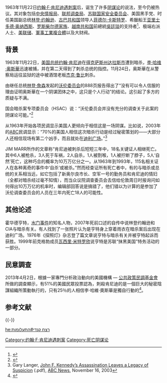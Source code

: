 {{Expand |time=2009-08-27T10:06:42+00:00 }}
{{not|罗伯特·肯尼迪遇刺案阴谋论}}
1963年11月22日[[约翰·F·肯尼迪遇刺案|约翰·F·肯尼迪遇刺案]]后，诞生了许多[[阴谋论|阴谋论]]的说法，至今仍被热议。其对象包括[[中央情报局|中央情报局]]、[[联邦调查局|联邦调查局]]、[[苏联|苏联]][[國家安全委員會_(蘇聯)|国家安全委员会]]、美国黑手党、时任美国副总统[[林登·约翰逊|林登·约翰逊]]、[[古巴共和国|古巴共和国]]领导人[[菲德尔·卡斯特罗|菲德尔·卡斯特罗]]、希臘船王[[亚里士多德·奥纳西斯|亚里士多德·奥纳西斯]]、[[罗斯柴尔德家族|罗斯柴尔德家族]]、[[越南共和国|越南共和国]]前總統[[吳廷琰|吳廷琰]]的支持者<ref>{{cite web|title=谁刺杀了肯尼迪？ 《死亡的三角地带》为你解密|url=http://news.sina.com.cn/w/2003-11-19/10112164709.shtml|accessdate=2014-08-30|author=|date=2003-11-19|work=南方网}}</ref>、极端右派人士、[[联邦储备系统|美联储]]、[[軍事工業複合體|軍事工業複合體]]以及大财阀。

== 背景 ==
1963年11月22日，[[美国总统|美国总统]][[约翰·肯尼迪|约翰·肯尼迪]]在[[得克萨斯州|得克萨斯州]][[达拉斯市|达拉斯市]]遭到暗杀，[[李·哈维·奥斯華|李·哈维·奥斯華]]迅速被捕，并在第二天得到了刺杀总统的指控。11月24日，奥斯華在从警察局运往监狱的途中被酒馆老板[[杰克·鲁比|杰克·鲁比]]刺杀。

由继任总统[[林登·詹森|林登·詹森]]发起的[[沃伦报告|沃伦委员会]]的888页报告得出了“没有可以令人信服的理由证明奥斯華在一个阴谋团体之中，这只是个人行动”的结论。这引起了多方的质疑与不满。

国会暗杀案专项委员会（HSAC）说：“沃伦委员会并没有充分的调查关于此案的阴谋论可能。”<ref>{{Cite web|title=Assassination Archive and Research Center|url=http://www.aarclibrary.org/publib/jfk/hsca/report/html/HSCA_Report_0005a.htm|accessdate=2019-07-17|work=ASSASSINATION ARCHIVES}}</ref>

从1963年开始各项民调显示美国人更倾向于相信这是一场阴谋。比如说，2003年的[[ABC|ABC]]民调显示：“70%的美国人相信这次暗杀行动是经过秘密策划的——大部分人还相信现场有第二个凶手，而且就处在[[迪利广场|迪利广场]]。”<ref>Gary Langer, [http://abcnews.go.com/images/pdf/937a1JFKAssassination.pdf John F. Kennedy’s Assassination Leaves a Legacy of Suspicion] {{Wayback|url=http://abcnews.go.com/images/pdf/937a1JFKAssassination.pdf |date=20110126060733 }} (.pdf), [[ABC新聞|ABC News]], November 16, 2003</ref>

JIM MARR所作的文章称“肯尼迪被刺杀后短短三年中，18名关键证人相继死亡。其中6人被枪杀，3人死于车祸，2人自杀，1人被割喉，1人被拧断了脖子，5人‘自然’死亡，这种巧合的概率为10万万亿分之一。从1963年到1993年，115名相关证人在各种离奇的事件中‘自杀’或被杀。”然而经查证所有死亡者中，有的与暗杀或总统的关系相当远，如它包括了新奥尔良市长、空军一号的勤务员和肯尼迪的情妇（全都对暗杀经过毫不知情），而当众议院调查委员会去信给伦敦周日时报询问如何得出10万万亿的机率时，编辑部回答说是搞错了，他们错以为计算的是参加了沃伦调查委员会的人员在三年内死亡18人的可能性。

==其他论述==
霍华德亨特，[[水门事件|水门事件]]的知名人物，2007年死前口述的自传中说林登约翰逊和CIA与暗杀有关。有人找到了一张照片认为是亨特身上穿着雨衣在暗杀案后出现在迪利广场。1976年《探照灯》杂志登了篇文章说亨特与暗杀有关并被亨特起诉而获胜。1999年前克格勃成员[[瓦西里·米特罗欣|瓦西里·米特罗欣]]说亨特是苏联“抹黑美国”特务活动的一部分。

==民意調查==
2013年4月2日，根據一家專門分析政治動向的美國機構 — [[公共政策民調基金會|公共政策民調基金會]]所做的調查顯示，有51%的美國民眾投票認為，刺殺肯尼迪的是一個巨大的秘密陰謀組織所策動執行的，只有25％的人相信李·哈維·奧斯華是獨自行動的<ref>{{cite web|title=Conspiracy Theory Poll Results|url=http://www.publicpolicypolling.com/main/2013/04/conspiracy-theory-poll-results-.html|accessdate=2017-04-03|date=2013-04-02|publisher=[[公共政策民調基金會|公共政策民調基金會]]|language=en|archive-date=2017-09-30|archive-url=https://web.archive.org/web/20170930093655/http://www.publicpolicypolling.com/main/2013/04/conspiracy-theory-poll-results-.html|dead-url=no}}</ref>。

== 参考文献 ==
{{Reflist|2}}

{{-}}
{{阴谋论}}
[[Category:约翰·F·肯尼迪遇刺案|Category:约翰·F·肯尼迪遇刺案]]
[[Category:死亡阴谋论|Category:死亡阴谋论]]

[[he:רצח_קנדי#התעלומות|he:רצח קנדי#התעלומות]]